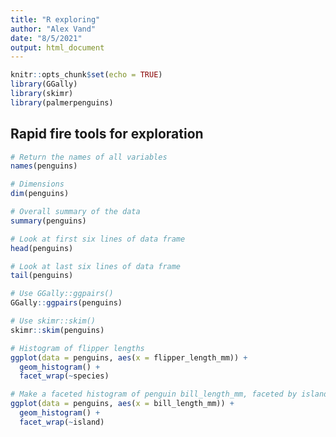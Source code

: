 ```yaml
---
title: "R exploring"
author: "Alex Vand"
date: "8/5/2021"
output: html_document
---
```


```r
knitr::opts_chunk$set(echo = TRUE)
library(GGally)
library(skimr)
library(palmerpenguins)
```

## Rapid fire tools for exploration

```r
# Return the names of all variables
names(penguins)

# Dimensions
dim(penguins)

# Overall summary of the data
summary(penguins)

# Look at first six lines of data frame
head(penguins)

# Look at last six lines of data frame
tail(penguins)

# Use GGally::ggpairs()
GGally::ggpairs(penguins)

# Use skimr::skim()
skimr::skim(penguins)

# Histogram of flipper lengths
ggplot(data = penguins, aes(x = flipper_length_mm)) +
  geom_histogram() +
  facet_wrap(~species)

# Make a faceted histogram of penguin bill_length_mm, faceted by island
ggplot(data = penguins, aes(x = bill_length_mm)) +
  geom_histogram() + 
  facet_wrap(~island)
```

